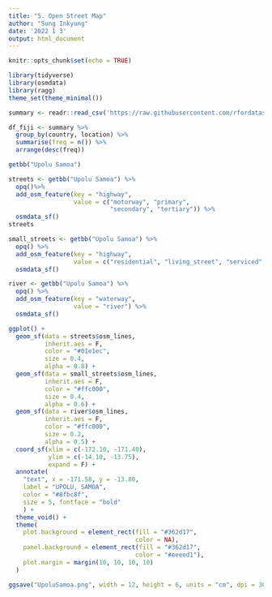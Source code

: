 ```yaml
---
title: "5. Open Street Map"
author: "Sung Inkyung"
date: '2022 1 3'
output: html_document
---
```


```r
knitr::opts_chunk$set(echo = TRUE)
```

```r
library(tidyverse)
library(osmdata)
library(ragg)
theme_set(theme_minimal())
```


```r
summary <- readr::read_csv('https://raw.githubusercontent.com/rfordatascience/tidytuesday/master/data/2021/2021-06-01/summary.csv')
```


```r
df_fiji <- summary %>% 
  group_by(country, location) %>% 
  summarise(freq = n()) %>% 
  arrange(desc(freq))
```
```r
getbb("Upolu Samoa")
```


```r
streets <- getbb("Upolu Samoa") %>% 
  opq()%>%
  add_osm_feature(key = "highway", 
                  value = c("motorway", "primary", 
                            "secondary", "tertiary")) %>%
  osmdata_sf()
streets

small_streets <- getbb("Upolu Samoa") %>% 
  opq() %>% 
  add_osm_feature(key = "highway",
                  value = c("residential", "living_street", "serviced", "fottway")) %>% 
  osmdata_sf()

river <- getbb("Upolu Samoa") %>% 
  opq() %>% 
  add_osm_feature(key = "waterway",
                  value = "river") %>% 
  osmdata_sf()

ggplot() +
  geom_sf(data = streets$osm_lines,
          inherit.aes = F,
          color = "#01e1ec",
          size = 0.4, 
          alpha = 0.8) +
  geom_sf(data = small_streets$osm_lines,
          inherit.aes = F,
          color = "#ffc000",
          size = 0.4,
          alpha = 0.6) +
  geom_sf(data = river$osm_lines,
          inherit.aes = F,
          color = "#ffc000",
          size = 0.2, 
          alpha = 0.5) +
  coord_sf(xlim = c(-172.10, -171.40),
           ylim = c(-14.10, -13.75),
           expand = F) +
  annotate(
    "text", x = -171.58, y = -13.80,
    label = "UPOLU, SAMOA",
    color = "#8fbc8f",
    size = 5, fontface = "bold"
    ) +
  theme_void() +
  theme(
    plot.background = element_rect(fill = "#362d17",
                                   color = NA),
    panel.background = element_rect(fill = "#362d17",
                                   color = "#eeeed1"),
    plot.margin = margin(10, 10, 10, 10)
  )

ggsave("UpoluSamoa.png", width = 12, height = 6, units = "cm", dpi = 300)
```
